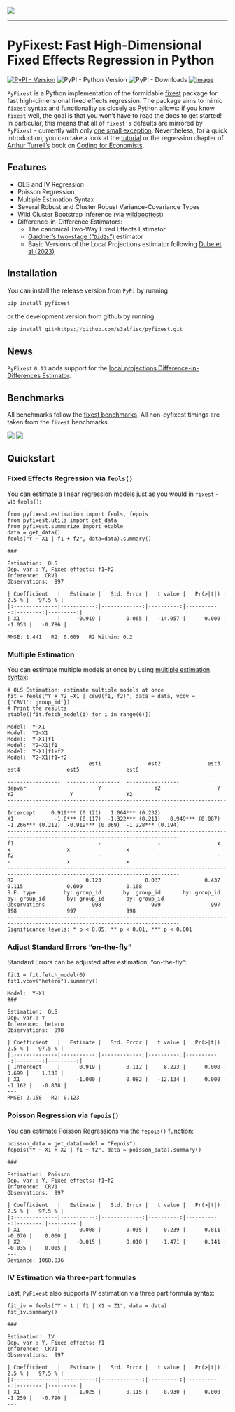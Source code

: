 ![](figures/pyfixest-logo.png)

------------------------------------------------------------------------

# PyFixest: Fast High-Dimensional Fixed Effects Regression in Python

[![PyPI -
Version](https://img.shields.io/pypi/v/pyfixest.svg)](https://pypi.org/project/pyfixest/)
![PyPI - Python
Version](https://img.shields.io/pypi/pyversions/pyfixest.svg) ![PyPI -
Downloads](https://img.shields.io/pypi/dm/pyfixest.png)
[![image](https://codecov.io/gh/s3alfisc/pyfixest/branch/master/graph/badge.svg)](https://codecov.io/gh/s3alfisc/pyfixest)

`PyFixest` is a Python implementation of the formidable
[fixest](https://github.com/lrberge/fixest) package for fast
high-dimensional fixed effects regression. The package aims to mimic
`fixest` syntax and functionality as closely as Python allows: if you
know `fixest` well, the goal is that you won't have to read the docs to
get started! In particular, this means that all of `fixest's` defaults
are mirrored by `PyFixest` - currently with only [one small
exception](https://github.com/s3alfisc/pyfixest/issues/260).
Nevertheless, for a quick introduction, you can take a look at the
[tutorial](https://s3alfisc.github.io/pyfixest/quickstart/) or the
regression chapter of [Arthur Turrell's](https://github.com/aeturrell)
book on [Coding for
Economists](https://aeturrell.github.io/coding-for-economists/econmt-regression.html#imports).

## Features

-   OLS and IV Regression
-   Poisson Regression
-   Multiple Estimation Syntax
-   Several Robust and Cluster Robust Variance-Covariance Types
-   Wild Cluster Bootstrap Inference (via
    [wildboottest](https://github.com/s3alfisc/wildboottest))
-   Difference-in-Difference Estimators:
    -   The canonical Two-Way Fixed Effects Estimator
    -   [Gardner's two-stage
        ("`Did2s`")](https://jrgcmu.github.io/2sdd_current.pdf)
        estimator
    -   Basic Versions of the Local Projections estimator following
        [Dube et al (2023)](https://www.nber.org/papers/w31184)

## Installation

You can install the release version from `PyPi` by running

``` py
pip install pyfixest
```

or the development version from github by running

``` py
pip install git+https://github.com/s3alfisc/pyfixest.git
```

## News

`PyFixest` `0.13` adds support for the [local projections
Difference-in-Differences
Estimator](https://s3alfisc.github.io/pyfixest/difference-in-differences-estimation/).

## Benchmarks

All benchmarks follow the [fixest
benchmarks](https://github.com/lrberge/fixest/tree/master/_BENCHMARK).
All non-pyfixest timings are taken from the `fixest` benchmarks.

![](figures/benchmarks_ols.svg)
![](figures/benchmarks_poisson.svg)

## Quickstart

### Fixed Effects Regression via `feols()`

You can estimate a linear regression models just as you would in
`fixest` - via `feols()`:

::: {.cell execution_count="1"}
``` .python
from pyfixest.estimation import feols, fepois
from pyfixest.utils import get_data
from pyfixest.summarize import etable
data = get_data()
feols("Y ~ X1 | f1 + f2", data=data).summary()
```

::: {.cell-output .cell-output-display}
```{=html}
            <div id="QL9rAO"></div>
            <script type="text/javascript" data-lets-plot-script="library">
                if(!window.letsPlotCallQueue) {
                    window.letsPlotCallQueue = [];
                };
                window.letsPlotCall = function(f) {
                    window.letsPlotCallQueue.push(f);
                };
                (function() {
                    var script = document.createElement("script");
                    script.type = "text/javascript";
                    script.src = "https://cdn.jsdelivr.net/gh/JetBrains/lets-plot@v4.2.0/js-package/distr/lets-plot.min.js";
                    script.onload = function() {
                        window.letsPlotCall = function(f) {f();};
                        window.letsPlotCallQueue.forEach(function(f) {f();});
                        window.letsPlotCallQueue = [];

                    };
                    script.onerror = function(event) {
                        window.letsPlotCall = function(f) {};    // noop
                        window.letsPlotCallQueue = [];
                        var div = document.createElement("div");
                        div.style.color = 'darkred';
                        div.textContent = 'Error loading Lets-Plot JS';
                        document.getElementById("QL9rAO").appendChild(div);
                    };
                    var e = document.getElementById("QL9rAO");
                    e.appendChild(script);
                })()
            </script>

```
:::

::: {.cell-output .cell-output-stdout}
    ###

    Estimation:  OLS
    Dep. var.: Y, Fixed effects: f1+f2
    Inference:  CRV1
    Observations:  997

    | Coefficient   |   Estimate |   Std. Error |   t value |   Pr(>|t|) |   2.5 % |   97.5 % |
    |:--------------|-----------:|-------------:|----------:|-----------:|--------:|---------:|
    | X1            |     -0.919 |        0.065 |   -14.057 |      0.000 |  -1.053 |   -0.786 |
    ---
    RMSE: 1.441   R2: 0.609   R2 Within: 0.2
:::
:::

### Multiple Estimation

You can estimate multiple models at once by using [multiple estimation
syntax](https://aeturrell.github.io/coding-for-economists/econmt-regression.html#multiple-regression-models):

::: {.cell execution_count="2"}
``` .python
# OLS Estimation: estimate multiple models at once
fit = feols("Y + Y2 ~X1 | csw0(f1, f2)", data = data, vcov = {'CRV1':'group_id'})
# Print the results
etable([fit.fetch_model(i) for i in range(6)])
```

::: {.cell-output .cell-output-stdout}
    Model:  Y~X1
    Model:  Y2~X1
    Model:  Y~X1|f1
    Model:  Y2~X1|f1
    Model:  Y~X1|f1+f2
    Model:  Y2~X1|f1+f2
                              est1               est2               est3               est4               est5               est6
    ------------  ----------------  -----------------  -----------------  -----------------  -----------------  -----------------
    depvar                       Y                 Y2                  Y                 Y2                  Y                 Y2
    -----------------------------------------------------------------------------------------------------------------------------
    Intercept     0.919*** (0.121)   1.064*** (0.232)
    X1             -1.0*** (0.117)  -1.322*** (0.211)  -0.949*** (0.087)  -1.266*** (0.212)  -0.919*** (0.069)  -1.228*** (0.194)
    -----------------------------------------------------------------------------------------------------------------------------
    f1                           -                  -                  x                  x                  x                  x
    f2                           -                  -                  -                  -                  x                  x
    -----------------------------------------------------------------------------------------------------------------------------
    R2                       0.123              0.037              0.437              0.115              0.609              0.168
    S.E. type         by: group_id       by: group_id       by: group_id       by: group_id       by: group_id       by: group_id
    Observations               998                999                997                998                997                998
    -----------------------------------------------------------------------------------------------------------------------------
    Significance levels: * p < 0.05, ** p < 0.01, *** p < 0.001
:::
:::

### Adjust Standard Errors "on-the-fly"

Standard Errors can be adjusted after estimation, "on-the-fly":

::: {.cell execution_count="3"}
``` .python
fit1 = fit.fetch_model(0)
fit1.vcov("hetero").summary()
```

::: {.cell-output .cell-output-stdout}
    Model:  Y~X1
    ###

    Estimation:  OLS
    Dep. var.: Y
    Inference:  hetero
    Observations:  998

    | Coefficient   |   Estimate |   Std. Error |   t value |   Pr(>|t|) |   2.5 % |   97.5 % |
    |:--------------|-----------:|-------------:|----------:|-----------:|--------:|---------:|
    | Intercept     |      0.919 |        0.112 |     8.223 |      0.000 |   0.699 |    1.138 |
    | X1            |     -1.000 |        0.082 |   -12.134 |      0.000 |  -1.162 |   -0.838 |
    ---
    RMSE: 2.158   R2: 0.123
:::
:::

### Poisson Regression via `fepois()`

You can estimate Poisson Regressions via the `fepois()` function:

::: {.cell execution_count="4"}
``` .python
poisson_data = get_data(model = "Fepois")
fepois("Y ~ X1 + X2 | f1 + f2", data = poisson_data).summary()
```

::: {.cell-output .cell-output-stdout}
    ###

    Estimation:  Poisson
    Dep. var.: Y, Fixed effects: f1+f2
    Inference:  CRV1
    Observations:  997

    | Coefficient   |   Estimate |   Std. Error |   t value |   Pr(>|t|) |   2.5 % |   97.5 % |
    |:--------------|-----------:|-------------:|----------:|-----------:|--------:|---------:|
    | X1            |     -0.008 |        0.035 |    -0.239 |      0.811 |  -0.076 |    0.060 |
    | X2            |     -0.015 |        0.010 |    -1.471 |      0.141 |  -0.035 |    0.005 |
    ---
    Deviance: 1068.836
:::
:::

### IV Estimation via three-part formulas

Last, `PyFixest` also supports IV estimation via three part formula
syntax:

::: {.cell execution_count="5"}
``` .python
fit_iv = feols("Y ~ 1 | f1 | X1 ~ Z1", data = data)
fit_iv.summary()
```

::: {.cell-output .cell-output-stdout}
    ###

    Estimation:  IV
    Dep. var.: Y, Fixed effects: f1
    Inference:  CRV1
    Observations:  997

    | Coefficient   |   Estimate |   Std. Error |   t value |   Pr(>|t|) |   2.5 % |   97.5 % |
    |:--------------|-----------:|-------------:|----------:|-----------:|--------:|---------:|
    | X1            |     -1.025 |        0.115 |    -8.930 |      0.000 |  -1.259 |   -0.790 |
    ---
:::
:::
